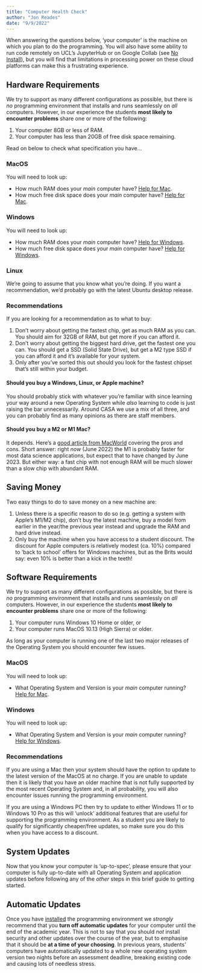 ```yaml
---
title: "Computer Health Check"
author: "Jon Reades"
date: "9/9/2022"
---
```


When answering the questions below, 'your computer' is the machine on which you plan to do the programming. You will also have some ability to run code remotely on UCL's JupyterHub or on Google Collab (see [No Install](./no_install.qmd)), but you will find that limitations in processing power on these cloud platforms can make this a frustrating experience.

## Hardware Requirements

We try to support as many different configurations as possible, but there is *no* programming environment that installs and runs seamlessly on *all* computers. However, in our experience the students **most likely to encounter problems** share one or more of the following:

1. Your computer 8GB or less of RAM.
2. Your computer has less than 20GB of free disk space remaining.

Read on below to check what specification you have...

### MacOS

You will need to look up:

- How much RAM does your _main_ computer have? [Help for Mac](https://www.macworld.co.uk/how-to/mac/much-ram-need-more-3793418/).
- How much free disk space does your _main_ computer have? [Help for Mac](https://www.macworld.com/article/2972775/how-to-check-a-mac-free-hard-drive-space.html).

### Windows

You will need to look up:

- How much RAM does your _main_ computer have? [Help for Windows](https://www.howtogeek.com/435644how-to-see-how-much-ram-is-in-your-pc-and-its-speed/).
- How much free disk space does your _main_ computer have? [Help for Windows](https://www.lifewire.com/how-to-check-free-hard-drive-space-in-windows-2619187).

### Linux

We're going to assume that you know what you're doing. If you want a recommendation, we'd probably go with the latest Ubuntu desktop release.

### Recommendations

If you are looking for a recommendation as to what to buy:

1. Don't worry about getting the fastest chip, get as much RAM as you can. You should aim for 32GB of RAM, but get more if you can afford it.
2. Don't worry about getting the biggest hard drive, get the fastest one you can. You should get a SSD (Solid State Drive), but get a M2 type SSD if you can afford it and it's available for your system.
3. Only after you've sorted this out should you look for the fastest chipset that's still within your budget.

#### Should you buy a Windows, Linux, or Apple machine? 

You should probably stick with whatever you're familiar with since learning your way around a new Operating System while *also* learning to code is just raising the bar unnecessarily. Around CASA we use a mix of all three, and you can probably find as many opinions as there are staff members.

#### Should you buy a M2 or M1 Mac?

It depends. Here's a [good article from MacWorld](https://www.macworld.com/article/785824/m2-vs-m1-pro-max-ultra-performance-graphics.html) covering the pros and cons. Short answer: right *now* (June 2022) the M1 is probably faster for most data science applications, but expect that to have changed by June 2023. But either way: a fast chip with not enough RAM will be much slower than a slow chip with abundant RAM.

::: {.callout-tip}
## Saving Money

Two easy things to do to save money on a new machine are:

1. Unless there is a specific reason to do so (e.g. getting a system with Apple's M1/M2 chip), don't buy the latest machine, buy a model from earlier in the year/the previous year instead and upgrade the RAM and hard drive instead.
2. Only buy the machine when you have access to a student discount. The discount for Apple computers is relatively modest (ca. 10%) compared to 'back to school' offers for Windows machines, but as the Brits would say: even 10% is better than a kick in the teeth! 

:::

## Software Requirements

We try to support as many different configurations as possible, but there is *no* programming environment that installs and runs seamlessly on *all* computers. However, in our experience the students **most likely to encounter problems** share one or more of the following:

1. Your computer runs Windows 10 Home or older, or 
2. Your computer runs MacOS 10.13 (High Sierra) or older.

As long as your computer is running one of the last two major releases of the Operating System you should encounter few issues.

### MacOS

You will need to look up:

- What Operating System and Version is your _main_ computer running? [Help for Mac](https://support.apple.com/en-gb/HT201260).

### Windows

You will need to look up:

- What Operating System and Version is your _main_ computer running? [Help for Windows](https://support.microsoft.com/en-gb/help/13443/windows-which-version-am-i-running).

### Recommendations

If you are using a Mac then your system should have the option to update to the latest version of the MacOS at no charge. If you are unable to update then it is likely that you have an older machine that is not fully supported by the most recent Operating System and, in all probability, you will also encounter issues running the programming environment.

If you are using a Windows PC then try to update to either Windows 11 or to Windows 10 Pro as this will 'unlock' additional features that are useful for supporting the programming environment. As a student you are likely to qualify for significantly cheaper/free updates, so make sure you do this when you have access to a discount.

## System Updates

Now that you know your computer is 'up-to-spec', please ensure that your computer is fully up-to-date with all Operating System and application updates before following any of the *other* steps in this brief guide to getting started. 

::: {.callout-warning}
## Automatic Updates

Once you have [installed](./env.qmd) the programming environment we *strongly* recommend that you **turn off automatic updates** for your computer until the end of the academic year. This is not to say that you should *not* install security and other updates over the course of the year, but to emphasise that it should be **at a time of your choosing**. In previous years, students' computers have automatically updated to a whole new operating system version two nights before an assessment deadline, breaking existing code and causing lots of needless stress.

:::
